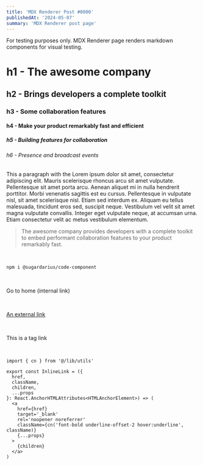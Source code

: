 ```yaml
---
title: 'MDX Renderer Post #0000'
publishedAt: '2024-05-07'
summary: 'MDX Renderer post page'
---
```


<Callout className='mt-4' title='Callout' icon='ℹ️'>
  For testing purposes only. MDX Renderer page renders markdown components for
  visual testing.
</Callout>

# h1 - The awesome company

## h2 - Brings developers a complete toolkit

### h3 - Some collaboration features

#### h4 - Make your product remarkably fast and efficient

##### h5 - Building features for collaboration

###### h6 - Presence and broadcast events

This a paragraph with the Lorem ipsum dolor sit amet, consectetur adipiscing elit. Mauris scelerisque rhoncus arcu sit amet vulputate. Pellentesque sit amet porta arcu. Aenean aliquet mi in nulla hendrerit porttitor. Morbi venenatis sagittis est eu cursus. Pellentesque in vulputate nisl, sit amet scelerisque nisl. Etiam sed interdum ex. Aliquam eu tellus malesuada, tincidunt eros sed, suscipit neque. Vestibulum vel velit sit amet magna vulputate convallis. Integer eget vulputate neque, at accumsan urna. Etiam consectetur velit ac metus vestibulum elementum.

> The awesome company provides developers with a complete toolkit to embed performant collaboration features to your product remarkably fast.

<br />

```sh
npm i @sugardarius/code-component
```
<br />

<InternalLink href='/'>Go to home (internal link)</InternalLink>

<br />

[An external link](https://nextjs.org/)

<br />

<TagLink href='https://nextjs.org/'>This is a tag link</TagLink>

<br />

```tsx
import { cn } from '@/lib/utils'

export const InlineLink = ({
  href,
  className,
  children,
  ...props
}: React.AnchorHTMLAttributes<HTMLAnchorElement>) => (
  <a
    href={href}
    target='_blank'
    rel='noopener noreferrer'
    className={cn('font-bold underline-offset-2 hover:underline', className)}
    {...props}
  >
    {children}
  </a>
)
```
